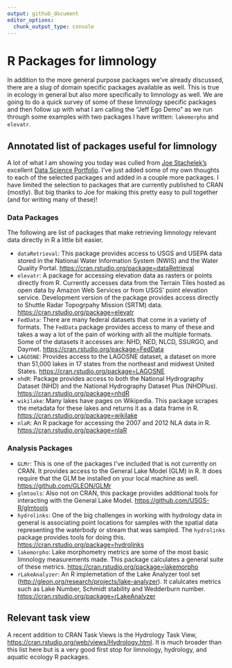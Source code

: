 ```yaml
---
output: github_document
editor_options: 
  chunk_output_type: console
---
```


# R Packages for limnology
In addition to the more general purpose packages we've already discussed, there are a slug of domain specific packages available as well.  This is true in ecology in general but also more specifically to limnology as well.  We are going to do a quick survey of some of these limnology specific packages and then follow up with what I am calling the "Jeff Ego Demo" as we run through some examples with two packages I have written: `lakemorpho` and `elevatr`.

## Annotated list of packages useful for limnology
A lot of what I am showing you today was culled from [Joe Stachelek's](https://jsta.rbind.io) excellent [Data Science Portfolio](https://jsta.github.io/gh_cran_portfolio/).  I've just added some of my own thoughts to each of the selected packages and added in a couple more packages.  I have limited the selection to packages that are currently published to CRAN (mostly).  But big thanks to Joe for making this pretty easy to pull together (and for writing many of these)! 

### Data Packages
The following are list of packages that make retrieving limnology relevant data directly in R a little bit easier.  

- `dataRetrieval`: This package provides access to USGS and USEPA data stored in the National Water Information System (NWIS) and the Water Quality Portal. <https://cran.rstudio.org/package=dataRetrieval>
- `elevatr`: A package for accessing elevation data as rasters or points directly from R.  Currently accesses data from the Terrain Tiles hosted as open data by Amazon Web Services or from USGS' point elevation service.  Development version of the package provides access directly to Shuttle Radar Topogrpahy Mission (SRTM) data. <https://cran.rstudio.org/package=elevatr>
- `FedData`: There are many federal datasets that come in a variety of formats.  The `FedData` package provides access to many of these and takes a way a lot of the pain of working with all the multiple formats.  Some of the datasets it accesses are: NHD, NED, NLCD, SSURGO, and Daymet. <https://cran.rstudio.org/package=FedData>
- `LAGOSNE`: Provides access to the LAGOSNE dataset, a dataset on more than 51,000 lakes in 17 states from the northeast and midwest United States. <https://cran.rstudio.org/package=LAGOSNE>
- `nhdR`: Package provides access to both the National Hydrography Dataset (NHD) and the National Hydrography Dataset Plus (NHDPlus). <https://cran.rstudio.org/package=nhdR>
- `wikilake`: Many lakes have pages on Wikipedia.  This package scrapes the metadata for these lakes and returns it as a data frame in R.  <https://cran.rstudio.org/package=wikilake>
- `nlaR`: An R package for accessing the 2007 and 2012 NLA data in R. <https://cran.rstudio.org/package=nlaR>

### Analysis Packages
- `GLMr`:  This is one of the packages I've included that is not currently on CRAN.  It provides access to the General Lake Model (GLM) in R.  It does require that the GLM be installed on your local machine as well.  <https://github.com/GLEON/GLMr>
- `glmtools`: Also not on CRAN, this package provides additional tools for interacting with the General Lake Model. <https://github.com/USGS-R/glmtools>
- `hydrolinks`: One of the big challenges in working with hydrology data in general is associating point locations for samples with the spatial data representing the waterbody or stream that was sampled.  The `hydrolinks` package provides tools for doing this. <https://cran.rstudio.org/package=hydrolinks>
- `lakemorpho`: Lake morphometry metrics are some of the most basic limnology measurements made.  This package calculates a general suite of these metrics. <https://cran.rstudio.org/package=lakemorpho>
- `rLakeAnalyzer`: An R implemetation of the Lake Analyzer tool set (<http://gleon.org/research/projects/lake-analyzer>).  It calulcates metrics such as Lake Number, Schmidt stability and Wedderburn number. <https://cran.rstudio.org/package=rLakeAnalyzer>

## Relevant task view
A recent addition to CRAN Task Views is the Hydrology Task View, <https://cran.rstudio.org/web/views/Hydrology.html>.  It is much broader than this list here but is a very good first stop for limnology, hydrology, and aquatic ecology R packages.

